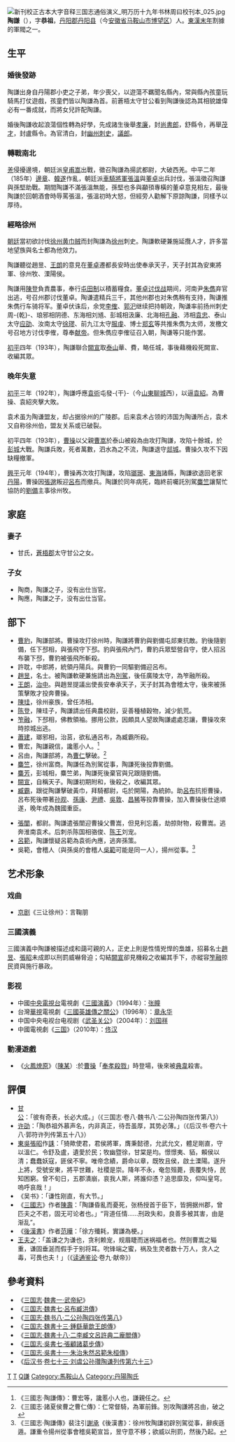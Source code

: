 [[File:新刊校正古本大字音释三国志通俗演义_明万历十九年书林周曰校刊本_025.jpg|thumb]]
'''陶謙'''（{{bd|132年||194年|catIdx=T陶}}），字'''恭祖'''，[[丹阳郡|丹阳郡]][[丹阳县_(秦朝)|丹阳县]]（今[[安徽省|安徽省]][[马鞍山市|马鞍山市]][[博望区|博望区]]）人。[[東漢末年|東漢末年]]割據的軍閥之一。

== 生平 ==
=== 婚後發跡 ===
陶謙出身自丹陽郡小吏之子弟，年少喪父，以遊蕩不羈聞名縣內，常與縣內孩童玩騎馬打仗遊戲，孩童們皆以陶謙為首。前蒼梧太守甘公看到陶謙後認為其相貌雄偉必有一番成就，而將女兒許配陶謙。

婚後陶謙收起浪蕩個性轉為好學，先成諸生後舉[[孝廉|孝廉]]，封[[尚書郎|尚書郎]]，舒縣令，再舉[[茂才|茂才]]，封盧縣令。為官清白，封[[幽州|幽州]][[刺史|刺史]]，[[議郎|議郎]]。

=== 轉戰南北 ===
[[羌|羌]]侵擾邊境，朝廷派[[皇甫嵩|皇甫嵩]]出戰，徵召陶謙為揚武都尉，大破西羌。中平二年（185年）[[邊章|邊章]]、[[韓遂|韓遂]]作亂，朝廷派[[車騎將軍|車騎將軍]][[張溫_(東漢)|張溫]]與[[董卓|董卓]]出兵討伐，張溫徵召陶謙與孫堅助戰。期間陶謙不滿張溫無能，孫堅也多與顢頇專橫的董卓意見相左，最後陶謙於回朝酒會時辱罵張溫，張溫初時大怒，但經旁人勸解下原諒陶謙，同樣予以厚待。

=== 經略徐州 ===
[[朝廷|朝廷]]當初欲討伐[[徐州|徐州]][[黃巾军|黄巾贼]]而封陶謙為[[徐州|徐州]]刺史。陶謙軟硬兼施延攬人才，許多當地望族與名士都為他效力。

陶謙聽從趙昱、[[王朗|王朗]]的意見在[[董卓|董卓]]遷都長安時出使奉承天子，天子封其為安東將軍、徐州牧、溧陽侯。

陶謙用[[陳登|陳登]]負責農事，奉行[[屯田制|屯田制]]以積蓄糧食。[[董卓讨伐战|董卓讨伐战]]期间，河南尹[[朱儁|朱儁]]弃官出逃，号召州郡讨伐董卓。陶谦遣精兵三千，其他州郡也对朱儁稍有支持，陶谦推朱儁行车骑将军。董卓伏诛后，余党[[李傕|李傕]]、[[郭汜|郭汜]]继续把持朝政，陶谦率前扬州刺史周-{乾}-、琅邪相阴德、东海相刘馗、彭城相汲廉、北海相[[孔融|孔融]]、沛相[[袁忠|袁忠]]、泰山太守[[应劭|应劭]]、汝南太守[[徐璆|徐璆]]、前九江太守[[服虔|服虔]]、博士[[郑玄|郑玄]]等共推朱儁为太师，发檄文号召地方讨伐李傕，尊奉[[漢獻帝|献帝]]。但朱儁应李傕征召入朝，陶谦等只能作罢。

[[初平_(年号)|初平]]四年（193年），陶謙聯合[[闕宣|闕宣]]取[[泰山|泰山]]華、費，略任城，事後藉機殺死闕宣、收編其眾。

=== 晚年失意 ===
[[初平_(年号)|初平]]三年（192年），陶謙呼應[[袁術|袁術]]屯發-{干}-（今[[山東|山東]][[聊城|聊城]]西），以逼[[袁紹|袁紹]]。為曹操、袁紹夾擊大敗。

袁术虽为陶谦盟友，却占据徐州的广陵郡。后来袁术占领的沛国为陶谦所占，袁术又自称徐州伯，盟友关系或已破裂。

初平四年（193年），[[曹操|曹操]]以父親[[曹嵩|曹嵩]]於泰山被殺為由攻打陶謙，攻陷十餘城，於[[彭城|彭城]]大戰。陶謙兵敗，死者萬數，泗水為之不流，陶謙退守[[郯城|郯城]]。曹操久攻不下因缺糧撤軍。

[[兴平_(东汉)|興平]]元年（194年），曹操再次攻打陶謙，攻陷[[琅邪郡|瑯琊]]、[[東海郡|東海]]諸縣，陶謙欲退回老家[[丹阳县_(秦朝)|丹陽]]，曹操因[[張邈|張邈]]叛迎[[呂布|呂布]]而撤兵。陶謙於同年病死，臨終前囑託別駕[[麋竺|麋竺]]讓幫忙協防的[[劉備|劉備]]主事徐州牧。

== 家庭 ==
=== 妻子 ===
* 甘氏，[[蒼梧郡|蒼梧郡]]太守甘公之女。
=== 子女 ===
* 陶商，陶謙之子，没有出仕当官。
* 陶應，陶謙之子，没有出仕当官。

== 部下 ==
* [[曹豹|曹豹]]，陶謙部將。曹操攻打徐州時，陶謙將曹豹與劉備屯郯東抗敵。豹後隨劉備，任下邳相，與張飛守下邳。豹與張飛內鬥，曹豹兵眾堅營自守，使人招呂布襲下邳，曹豹被張飛所斬殺。
*許耽，中郎將，統領丹陽兵。與曹豹一同驅劉備迎呂布。
* [[趙昱_(東漢)|趙昱]]，名士。被陶謙軟硬兼施請出為[[別駕|別駕]]，後任廣陵太守，為笮融所殺。
* [[王朗|王朗]]，[[治中|治中]]。與趙昱提議出使長安奉承天子，天子封其為會稽太守，後來被孫策擊敗才投奔曹操。
* [[陳珪_(東漢)|陳珪]]，徐州豪族，曾任沛相。
* [[陈登|陈登]]，陳珪子，陶謙請出任典農校尉，妥善種植穀物，減少飢荒。
* [[笮融|笮融]]，下邳相，佛教領袖。挪用公款，因頗具人望故陶謙處處忍讓，曹操攻來時掠城出逃。
* [[蕭建|蕭建]]，瑯邪相，治莒，欲私通呂布，為臧霸所殺。
* 曹宏，陶謙親信，讒慝小人。<ref>《三國志·陶謙傳》：曹宏等，讒慝小人也，謙親任之。</ref>
* 呂由，陶謙部將，為[[曹仁|曹仁]]擊破。<ref>《三國志·諸夏侯曹之曹仁傳》：仁常督騎，為軍前鋒。別攻陶謙將呂由，破之</ref>
* [[麋竺|麋竺]]，徐州富商。陶謙任為別駕從事，陶謙死後投靠劉備。
* [[麋芳|麋芳]]，彭城相，麋竺弟，陶謙死後棄官與兄跟隨劉備。
* [[闕宣|闕宣]]，自稱天子。陶謙初期附和，後殺之，收編其眾。
* [[臧霸|臧霸]]，跟從陶謙擊破黃巾，拜騎都尉，屯於開陽，為統帥。助[[呂布|呂布]]抗拒曹操，呂布死後帶著[[孫觀_(東漢)|孙观]]、[[孫康|孫康]]、[[尹禮|尹禮]]、[[吳敦_(東漢)|吳敦]]、[[昌豨|昌豨]]等投靠曹操，加入曹操後仕途順遂，晚年成為魏國重臣。

* [[張闓|張闓]]，都尉。陶謙遣張闓迎曹操父曹嵩，但見利忘義，劫掠財物，殺曹嵩。逃奔淮南袁术。后刺杀陈国相骆俊、[[陈王#汉朝|陈王]]刘宠。
* [[呂範|呂範]]，陶謙懷疑呂範為袁術內應，逃奔孫策。
* 吳範，會稽人（與孫吳的會稽人[[吳範|吳範]]可能是同一人），揚州從事。<ref>《三國志·陶謙傳》裴注引[[謝承|謝承]]《後漢書》：徐州牧陶謙初辟別駕從事，辭疾遜遁。謙重令揚州從事會稽吳範宣旨，昱守意不移；欲威以刑罰，然後乃起。</ref>

== 艺术形象 ==
=== 戏曲 ===
*[[京剧|京剧]]《三让徐州》：言鞠朋
=== 三國演義 ===
三國演義中陶謙被描述成和藹可親的人，正史上則是性情兇悍的梟雄，招募名士[[趙昱|趙昱]]、[[張昭|張昭]]未成即以刑罰威嚇脅迫；勾結[[闕宣|闕宣]]卻見機殺之收編其手下，亦縱容[[笮融|笮融]]掠民資與施行暴政。

=== 影视 ===
*中國[[中国中央电视台|中央電視台]]電視劇《[[三国演义_(电视剧)|三國演義]]》（1994年）：[[张瞳|张瞳]]
*台灣[[華視|華視]]電視劇《[[三國英雄傳之關公|三國英雄傳之關公]]》（1996年）：[[章永华|章永华]]
*中国中央电视台电视剧《[[武圣关公|武圣关公]]》（2004年）：[[刘国祥|刘国祥]]
*中國電視劇《[[三国_(电视剧)|三国]]》（2010年）：[[佟汉|佟汉]]

=== 動漫遊戲 ===
* 《[[火鳳燎原|火鳳燎原]]》（[[陳某|陳某]]）:於[[曹操|曹操]]「[[曹操攻徐州之战|奉孝殺戮]]」時登場，後來被[[典韋|典韋]]殺害。

== 評價 ==
* [[甘公|甘公]]：「彼有奇表，长必大成。」（《三国志·卷八·魏书八·二公孙陶四张传第八》）
* [[许劭|许劭]]：「陶恭祖外慕声名，内非真正，待吾虽厚，其势必薄。」（《后汉书·卷六十八·郭符许列传第五十八》）
* [[東吳|東吳]][[張昭|張昭]]作[[誄|誄]]：「猗歟使君，君侯將軍，膺秉懿德，允武允文，體足剛直，守以溫仁。令舒及盧，遺愛於民；牧幽暨徐，甘棠是均。憬憬夷、貊，賴侯以清；蠢蠢妖寇，匪侯不寧。唯帝念績，爵命以章，既牧且侯，啟土溧陽。遂升上將，受號安東，將平世難，社稷是崇。降年不永，奄忽殂薨，喪覆失恃，民知困窮。曾不旬日，五郡潰崩，哀我人斯，將誰仰憑？追思靡及，仰叫皇穹。嗚呼哀哉！」
* 《吴书》：「谦性刚直，有大节。」
* 《[[三國志|三國志]]》作者[[陳壽|陳壽]]：「陶謙昏亂而憂死，张杨授首于臣下，皆拥据州郡，曾匹夫之不若，固无可论者也。」“背道任情……刑政失和，良善多被其害，由是渐乱”。
* 《[[後漢書|後漢書]]》作者[[范曄_(劉宋)|范曄]]：「徐方殲耗，實謙為梗。」
* [[王夫之|王夫之]]：「盖谦之为谦也，贪利赖宠，规眉睫而迷祸福者也。然则曹嵩之辎重，谦固垂涎而假手于别将耳。吮锋端之蜜，祸及生灵者数十万人，贪人之毒，可畏也夫！」（《[[读通鉴论|读通鉴论]]·卷九·献帝》）

== 參考資料 ==
* 《[[三国志|三国志]]·[[s:三國志/卷01|魏書一·武帝紀]]》
* 《[[s:三國志/卷07|三国志·魏書七·呂布臧洪傳]]》
* 《[[s:三國志/卷08#陶謙|三国志·魏书八·二公孙陶四张传第八]]》
* 《[[s:三國志/卷13|三国志·魏書十三·鍾繇華歆王朗傳]]》
* 《[[s:三國志/卷18|三国志·魏書十八·二李臧文呂許典二龐閻傳]]》　
* 《[[s:三國志/卷52|三国志·吳書七·張顧諸葛步傳]]》　
* 《[[s:三國志/卷56|三国志·吳書十一·朱治朱然呂範朱桓傳]]》　　
* 《[[后汉书|后汉书]]·[[s:後漢書/卷73#陶謙|卷七十三·刘虞公孙瓚陶谦列传第六十三]]》
{{reflist}}
{{三国志}}
[[Category:东汉军阀|T]]
[[Category:东汉地方官员|T]]
[[Category:陶姓|Q謙]]
[[Category:馬鞍山人|Category:馬鞍山人]]
[[Category:丹陽陶氏|Category:丹陽陶氏]]